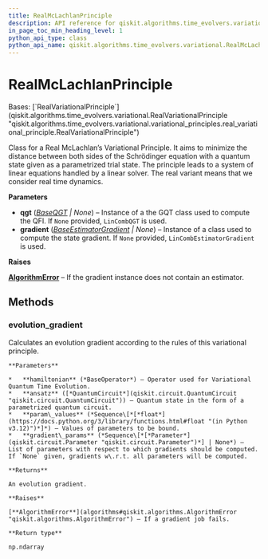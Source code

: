 ```yaml
---
title: RealMcLachlanPrinciple
description: API reference for qiskit.algorithms.time_evolvers.variational.RealMcLachlanPrinciple
in_page_toc_min_heading_level: 1
python_api_type: class
python_api_name: qiskit.algorithms.time_evolvers.variational.RealMcLachlanPrinciple
---
```


# RealMcLachlanPrinciple

<Class id="qiskit.algorithms.time_evolvers.variational.RealMcLachlanPrinciple" github="https://github.com/qiskit/qiskit/tree/stable/0.46/qiskit/algorithms/time_evolvers/variational/variational_principles/real_mc_lachlan_principle.py" signature="qiskit.algorithms.time_evolvers.variational.RealMcLachlanPrinciple(qgt=None, gradient=None)">
  Bases: [`RealVariationalPrinciple`](qiskit.algorithms.time_evolvers.variational.RealVariationalPrinciple "qiskit.algorithms.time_evolvers.variational.variational_principles.real_variational_principle.RealVariationalPrinciple")

  Class for a Real McLachlan’s Variational Principle. It aims to minimize the distance between both sides of the Schrödinger equation with a quantum state given as a parametrized trial state. The principle leads to a system of linear equations handled by a linear solver. The real variant means that we consider real time dynamics.

  **Parameters**

  *   **qgt** ([*BaseQGT*](qiskit.algorithms.gradients.BaseQGT "qiskit.algorithms.gradients.BaseQGT") *| None*) – Instance of a the GQT class used to compute the QFI. If `None` provided, `LinCombQGT` is used.
  *   **gradient** ([*BaseEstimatorGradient*](qiskit.algorithms.gradients.BaseEstimatorGradient "qiskit.algorithms.gradients.BaseEstimatorGradient") *| None*) – Instance of a class used to compute the state gradient. If `None` provided, `LinCombEstimatorGradient` is used.

  **Raises**

  [**AlgorithmError**](algorithms#qiskit.algorithms.AlgorithmError "qiskit.algorithms.AlgorithmError") – If the gradient instance does not contain an estimator.

  ## Methods

  ### evolution\_gradient

  <Function id="qiskit.algorithms.time_evolvers.variational.RealMcLachlanPrinciple.evolution_gradient" name="evolution_gradient" signature="evolution_gradient(hamiltonian, ansatz, param_values, gradient_params=None)">
    Calculates an evolution gradient according to the rules of this variational principle.

    **Parameters**

    *   **hamiltonian** (*BaseOperator*) – Operator used for Variational Quantum Time Evolution.
    *   **ansatz** ([*QuantumCircuit*](qiskit.circuit.QuantumCircuit "qiskit.circuit.QuantumCircuit")) – Quantum state in the form of a parametrized quantum circuit.
    *   **param\_values** (*Sequence\[*[*float*](https://docs.python.org/3/library/functions.html#float "(in Python v3.12)")*]*) – Values of parameters to be bound.
    *   **gradient\_params** (*Sequence\[*[*Parameter*](qiskit.circuit.Parameter "qiskit.circuit.Parameter")*] | None*) – List of parameters with respect to which gradients should be computed. If `None` given, gradients w\.r.t. all parameters will be computed.

    **Returns**

    An evolution gradient.

    **Raises**

    [**AlgorithmError**](algorithms#qiskit.algorithms.AlgorithmError "qiskit.algorithms.AlgorithmError") – If a gradient job fails.

    **Return type**

    np.ndarray
  </Function>
</Class>


